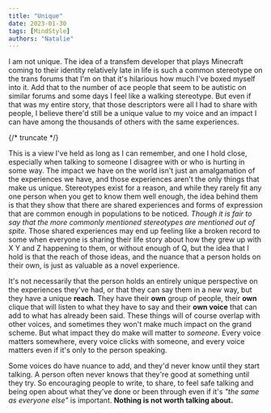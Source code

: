 ```yaml
---
title: "Unique"
date: 2023-01-30
tags: [MindStyle]
authors: "Natalie"
---
```


I am not unique. The idea of a transfem developer that plays Minecraft coming to their identity relatively late in life is such a common stereotype on the trans forums that I'm on that it's hilarious how much I've boxed myself into it. Add that to the number of ace people that seem to be autistic on similar forums and some days I feel like a walking stereotype. But even if that was my entire story, that those descriptors were all I had to share with people, I believe there'd still be a unique value to my voice and an impact I can have among the thousands of others with the same experiences. 

{/* truncate */}

This is a view I've held as long as I can remember, and one I hold close, especially when talking to someone I disagree with or who is hurting in some way. The impact we have on the world isn't just an amalgamation of the experiences we have, and those experiences aren't the only things that make us unique. Stereotypes exist for a reason, and while they rarely fit any one person when you get to know them well enough, the idea behind them is that they show that there are shared experiences and forms of expression that are common enough in populations to be noticed. *Though it is fair to say that the more commonly mentioned stereotypes are mentioned out of spite.* Those shared experiences may end up feeling like a broken record to some when everyone is sharing their life story about how they grew up with X Y and Z happening to them, or without enough of Q, but the idea that I hold is that the reach of those ideas, and the nuance that a person holds on their own, is just as valuable as a novel experience. 

It's not necessarily that the person holds an entirely unique perspective on the experiences they've had, or that they can say them in a new way, but they have a unique **reach**. They have their **own** group of people, their **own** clique that will listen to what they have to say and their **own voice** that can add to what has already been said. These things will of course overlap with other voices, and sometimes they won't make much impact on the grand scheme. But what impact they do make will matter to *someone*. Every voice matters somewhere, every voice clicks with someone, and every voice matters even if it's only to the person speaking. 

Some voices do have nuance to add, and they'd never know until they start talking. A person often never knows that they're good at something until they try. So encouraging people to write, to share, to feel safe talking and being open about what they've done or been through even if it's *"the same as everyone else"* is important. **Nothing is not worth talking about.** 